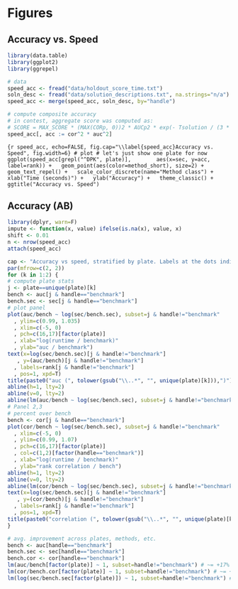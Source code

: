 # Figures

## Accuracy vs. Speed
```r
library(data.table)
library(ggplot2)
library(ggrepel)
```

```r
# data
speed_acc <- fread("data/holdout_score_time.txt")
soln_desc <- fread("data/solution_descriptions.txt", na.strings="n/a")
speed_acc <- merge(speed_acc, soln_desc, by="handle")
```

```r
# compute composite accuracy
# in contest, aggregate score was computed as:
# SCORE = MAX_SCORE * (MAX(CORp, 0))2 * AUCp2 * exp(- Tsolution / (3 * Tbenchmark) )
speed_acc[, acc := cor^2 * auc^2]
```


```{r speed_acc, echo=FALSE, fig.cap="\\label{speed_acc}Accuracy vs. Speed", fig.width=6}
# plot
# let's just show one plate for now
ggplot(speed_acc[grepl("^DPK", plate)],
       aes(x=sec, y=acc, label=rank)) +
  geom_point(aes(color=method_short), size=2) +
  geom_text_repel() +
  scale_color_discrete(name="Method class") +
  xlab("Time (seconds)") +
  ylab("Accuracy") +
  theme_classic() +
  ggtitle("Accuracy vs. Speed")
```

## Accuracy (AB)

```r
library(dplyr, warn=F)
impute <- function(x, value) ifelse(is.na(x), value, x)
shift <- 0.01 
n <- nrow(speed_acc)
attach(speed_acc)
```

```r
cap <- "Accuracy vs speed, stratified by plate. Labels at the dots indicate the rank of the submission in the final leaderboard. Dashed lines indicate levels with no improvement over the benchmark. Dotted lines indicate (ols) association between accuracy and speed improvements."
par(mfrow=c(2, 2))
for (k in 1:2) {
# compute plate stats
j <- plate==unique(plate)[k]
bench <- auc[j & handle=="benchmark"]
bench.sec <- sec[j & handle=="benchmark"]
# plot panel 
plot(auc/bench ~ log(sec/bench.sec), subset=j & handle!="benchmark"
  , ylim=c(0.99, 1.035)
  , xlim=c(-5, 0)
  , pch=c(16,17)[factor(plate)]
  , xlab="log(runtime / benchmark)"
  , ylab="auc / benchmark")
text(x=log(sec/bench.sec)[j & handle!="benchmark"]
   , y=(auc/bench)[j & handle!="benchmark"]
  , labels=rank[j & handle!="benchmark"]
  , pos=1, xpd=T)
title(paste0("auc (", tolower(gsub("\\..*", "", unique(plate)[k])),")"))
abline(h=1, lty=2)
abline(v=0, lty=2)
abline(lm(auc/bench ~ log(sec/bench.sec), subset=j & handle!="benchmark"),lty=3)
# Panel 2,3
# percent over bench
bench <- cor[j & handle=="benchmark"]
plot(cor/bench ~ log(sec/bench.sec), subset=j & handle!="benchmark"
  , xlim=c(-5, 0)
  , ylim=c(0.99, 1.07)
  , pch=c(16,17)[factor(plate)]
  , col=c(1,2)[factor(handle=="benchmark")]
  , xlab="log(runtime / benchmark)"
  , ylab="rank correlation / bench")
abline(h=1, lty=2)
abline(v=0, lty=2)
abline(lm(cor/bench ~ log(sec/bench.sec), subset=j & handle!="benchmark"), lty=3)
text(x=log(sec/bench.sec)[j & handle!="benchmark"]
   , y=(cor/bench)[j & handle!="benchmark"]
  , labels=rank[j & handle!="benchmark"]
  , pos=1, xpd=T)
title(paste0("correlation (", tolower(gsub("\\..*", "", unique(plate)[k])), ")"))
}
```


```r
# avg. improvement across plates, methods, etc. 
bench <- auc[handle=="benchmark"]
bench.sec <- sec[handle=="benchmark"]
bench.cor <- cor[handle=="benchmark"]
lm(auc/bench[factor(plate)] ~ 1, subset=handle!="benchmark") # ~= +17%
lm(cor/bench.cor[factor(plate)] ~ 1, subset=handle!="benchmark") # ~= +27%
lm(log(sec/bench.sec[factor(plate)]) ~ 1, subset=handle!="benchmark") # ~= -1.8
```